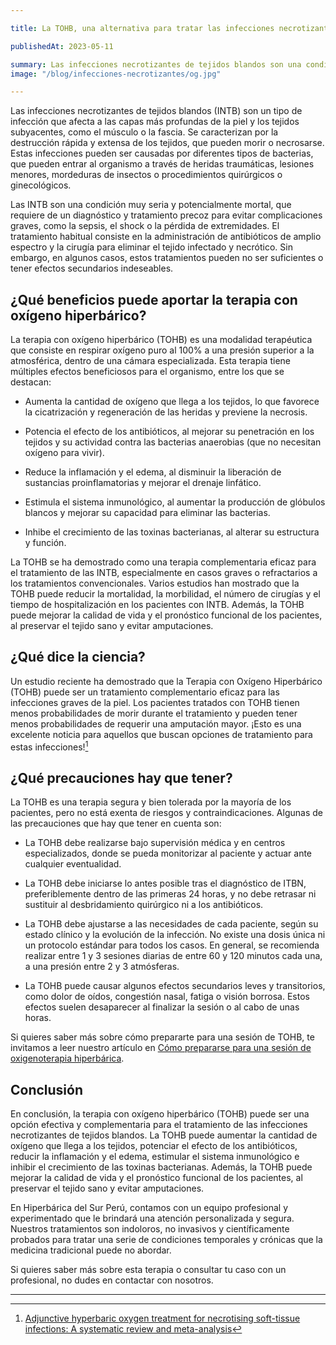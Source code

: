 ```yaml
---

title: La TOHB, una alternativa para tratar las infecciones necrotizantes de tejidos blandos

publishedAt: 2023-05-11

summary: Las infecciones necrotizantes de tejidos blandos son una condición grave que puede poner en riesgo la vida. En este artículo te explicamos qué son, cómo se producen y cómo la terapia con oxígeno hiperbárico puede ser una opción efectiva para combatirlas.
image: "/blog/infecciones-necrotizantes/og.jpg"

---
```


Las infecciones necrotizantes de tejidos blandos (INTB) son un tipo de infección que afecta a las capas más profundas de la piel y los tejidos subyacentes, como el músculo o la fascia. Se caracterizan por la destrucción rápida y extensa de los tejidos, que pueden morir o necrosarse. Estas infecciones pueden ser causadas por diferentes tipos de bacterias, que pueden entrar al organismo a través de heridas traumáticas, lesiones menores, mordeduras de insectos o procedimientos quirúrgicos o ginecológicos.

Las INTB son una condición muy seria y potencialmente mortal, que requiere de un diagnóstico y tratamiento precoz para evitar complicaciones graves, como la sepsis, el shock o la pérdida de extremidades. El tratamiento habitual consiste en la administración de antibióticos de amplio espectro y la cirugía para eliminar el tejido infectado y necrótico. Sin embargo, en algunos casos, estos tratamientos pueden no ser suficientes o tener efectos secundarios indeseables.

## ¿Qué beneficios puede aportar la terapia con oxígeno hiperbárico?

La terapia con oxígeno hiperbárico (TOHB) es una modalidad terapéutica que consiste en respirar oxígeno puro al 100% a una presión superior a la atmosférica, dentro de una cámara especializada. Esta terapia tiene múltiples efectos beneficiosos para el organismo, entre los que se destacan:

- Aumenta la cantidad de oxígeno que llega a los tejidos, lo que favorece la cicatrización y regeneración de las heridas y previene la necrosis.

- Potencia el efecto de los antibióticos, al mejorar su penetración en los tejidos y su actividad contra las bacterias anaerobias (que no necesitan oxígeno para vivir).

- Reduce la inflamación y el edema, al disminuir la liberación de sustancias proinflamatorias y mejorar el drenaje linfático.

- Estimula el sistema inmunológico, al aumentar la producción de glóbulos blancos y mejorar su capacidad para eliminar las bacterias.

- Inhibe el crecimiento de las toxinas bacterianas, al alterar su estructura y función.

La TOHB se ha demostrado como una terapia complementaria eficaz para el tratamiento de las INTB, especialmente en casos graves o refractarios a los tratamientos convencionales. Varios estudios han mostrado que la TOHB puede reducir la mortalidad, la morbilidad, el número de cirugías y el tiempo de hospitalización en los pacientes con INTB. Además, la TOHB puede mejorar la calidad de vida y el pronóstico funcional de los pacientes, al preservar el tejido sano y evitar amputaciones.

## ¿Qué dice la ciencia?

Un estudio reciente ha demostrado que la Terapia con Oxígeno Hiperbárico (TOHB) puede ser un tratamiento complementario eficaz para las infecciones graves de la piel. Los pacientes tratados con TOHB tienen menos probabilidades de morir durante el tratamiento y pueden tener menos probabilidades de requerir una amputación mayor. ¡Esto es una excelente noticia para aquellos que buscan opciones de tratamiento para estas infecciones![^1]

## ¿Qué precauciones hay que tener?

La TOHB es una terapia segura y bien tolerada por la mayoría de los pacientes, pero no está exenta de riesgos y contraindicaciones. Algunas de las precauciones que hay que tener en cuenta son:

- La TOHB debe realizarse bajo supervisión médica y en centros especializados, donde se pueda monitorizar al paciente y actuar ante cualquier eventualidad.

- La TOHB debe iniciarse lo antes posible tras el diagnóstico de ITBN, preferiblemente dentro de las primeras 24 horas, y no debe retrasar ni sustituir al desbridamiento quirúrgico ni a los antibióticos.

- La TOHB debe ajustarse a las necesidades de cada paciente, según su estado clínico y la evolución de la infección. No existe una dosis única ni un protocolo estándar para todos los casos. En general, se recomienda realizar entre 1 y 3 sesiones diarias de entre 60 y 120 minutos cada una, a una presión entre 2 y 3 atmósferas.

- La TOHB puede causar algunos efectos secundarios leves y transitorios, como dolor de oídos, congestión nasal, fatiga o visión borrosa. Estos efectos suelen desaparecer al finalizar la sesión o al cabo de unas horas.

Si quieres saber más sobre cómo prepararte para una sesión de TOHB, te invitamos a leer nuestro artículo en [Cómo prepararse para una sesión de oxigenoterapia hiperbárica](/blog/recomendaciones).

## Conclusión

En conclusión, la terapia con oxígeno hiperbárico (TOHB) puede ser una opción efectiva y complementaria para el tratamiento de las infecciones necrotizantes de tejidos blandos. La TOHB puede aumentar la cantidad de oxígeno que llega a los tejidos, potenciar el efecto de los antibióticos, reducir la inflamación y el edema, estimular el sistema inmunológico e inhibir el crecimiento de las toxinas bacterianas. Además, la TOHB puede mejorar la calidad de vida y el pronóstico funcional de los pacientes, al preservar el tejido sano y evitar amputaciones.

En Hiperbárica del Sur Perú, contamos con un equipo profesional y experimentado que le brindará una atención personalizada y segura. Nuestros tratamientos son indoloros, no invasivos y científicamente probados para tratar una serie de condiciones temporales y crónicas que la medicina tradicional puede no abordar.

Si quieres saber más sobre esta terapia o consultar tu caso con un profesional, no dudes en contactar con nosotros.

---

[^1]: [Adjunctive hyperbaric oxygen treatment for necrotising soft-tissue infections: A systematic review and meta-analysis](https://pubmed.ncbi.nlm.nih.gov/33761539/)
